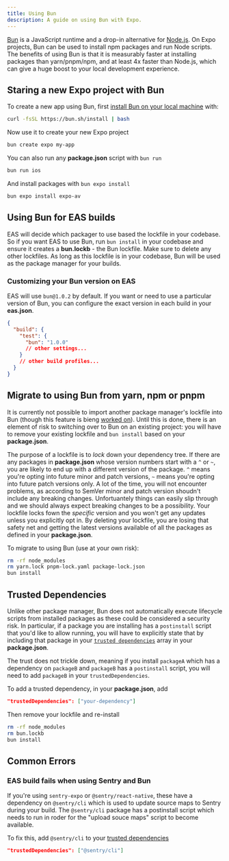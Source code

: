 ```yaml
---
title: Using Bun
description: A guide on using Bun with Expo.
---
```


[Bun](https://bun.sh/) is a JavaScript runtime and a drop-in alternative for [Node.js](https://nodejs.org/en). On Expo projects, Bun can be used to install npm packages and run Node scripts. The benefits of using Bun is that it is measurably faster at installing packages than yarn/pnpm/npm, and at least 4x faster than Node.js, which can give a huge boost to your local development experience.

## Staring a new Expo project with Bun

To create a new app using Bun, first [install Bun on your local machine](https://bun.sh/) with:

```bash
curl -fsSL https://bun.sh/install | bash
```

Now use it to create your new Expo project

```bash
bun create expo my-app
```

You can also run any **package.json** script with `bun run`

```bash
bun run ios
```

And install packages with `bun expo install`

```bash
bun expo install expo-av
```

## Using Bun for EAS builds

EAS will decide which packager to use based the lockfile in your codebase. So if you want EAS to use Bun, run `bun install` in your codebase and ensure it creates a **bun.lockb** - the Bun lockfile. Make sure to delete any other lockfiles. As long as this lockfile is in your codebase, Bun will be used as the package manager for your builds.

### Customizing your Bun version on EAS

EAS will use `bun@1.0.2` by default. If you want or need to use a particular version of Bun, you can configure the exact version in each build in your **eas.json**.

```json eas.json
{
  "build": {
    "test": {
      "bun": "1.0.0"
      // other settings...
    }
    // other build profiles...
  }
}
```

## Migrate to using Bun from yarn, npm or pnpm

It is currently not possible to import another package manager's lockfile into Bun (though this feature is bieng [worked on](https://github.com/oven-sh/bun/issues/1751)). Until this is done, there is an element of risk to switching over to Bun on an existing project: you will have to remove your existing lockfile and `bun install` based on your **package.json**.

The purpose of a lockfile is to _lock_ down your dependency tree. If there are any packages in **package.json** whose version numbers start with a `^` or `~`, you are likely to end up with a different version of the package. `^` means you're opting into future minor and patch versions, `~` means you're opting into future patch versions only. A lot of the time, you will not encounter problems, as according to SemVer minor and patch version shoudn't include any breaking changes. Unfortuantely things can easily slip through and we should always expect breaking changes to be a possibility. Your lockfile locks fown the _specific_ version and you won't get any updates unless you explicitly opt in. By deleting your lockfile, you are losing that safety net and getting the latest versions available of all the packages as defined in your **package.json**.

To migrate to using Bun (use at your own risk):

```bash
rm -rf node_modules
rm yarn.lock pnpm-lock.yaml package-lock.json
bun install
```

## Trusted Dependencies

Unlike other package manager, Bun does not automatically execute lifecycle scripts from installed packages as these could be considered a security risk. In particular, if a package you are installing has a `postinstall` script that you'd like to allow running, you will have to explicitly state that by including that package in your [`trusted dependencies`](https://bun.sh/guides/install/trusted) array in your **package.json**.

The trust does not trickle down, meaning if you install `packageA` which has a dependency on `packageB` and `packageB` has a `postinstall` script, you will need to add `packageB` in your `trustedDependencies`.

To add a trusted dependency, in your **package.json**, add

```json
"trustedDependencies": ["your-dependency"]
```

Then remove your lockfile and re-install

```bash
rm -rf node_modules
rm bun.lockb
bun install
```

## Common Errors

### EAS build fails when using Sentry and Bun

If you're using `sentry-expo` or `@sentry/react-native`, these have a dependency on `@sentry/cli` which is used to update source maps to Sentry during your build. The `@sentry/cli` package has a postinstall script which needs to run in roder for the "upload souce maps" script to become available.

To fix this, add `@sentry/cli` to your [trusted dependencies](/#trusted-dependencies)

```json
"trustedDependencies": ["@sentry/cli"]
```
